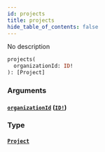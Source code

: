 ```yaml
---
id: projects
title: projects
hide_table_of_contents: false
---
```



No description

```graphql
projects(
  organizationId: ID!
): [Project]
```


### Arguments

#### [`organizationId`](#) ([`ID!`](/swapi/scalars/id))




### Type

#### [`Project`](/swapi/objects/project)






